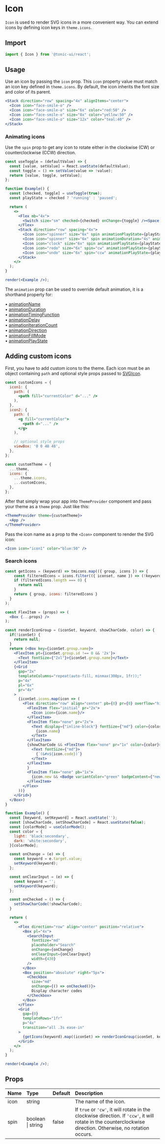 # Icon

`Icon` is used to render SVG icons in a more convenient way. You can extend icons by defining icon keys in `theme.icons`.

## Import

```js
import { Icon } from '@tonic-ui/react';
```

## Usage

Use an icon by passing the `icon` prop. This `icon` property value must match an icon key defined in `theme.icons`. By default, the icon inherits the font size and color of its parent.

```jsx
<Stack direction="row" spacing="4x" alignItems="center">
  <Icon icon="face-smile-o" />
  <Icon icon="face-smile-o" size="6x" color="red:50" />
  <Icon icon="face-smile-o" size="8x" color="yellow:50" />
  <Icon icon="face-smile-o" size="12x" color="teal:40" />
</Stack>
```

### Animating icons

Use the `spin` prop to get any icon to rotate either in the clockwise (CW) or counterclockwise (CCW) direction.

```jsx noInline
const useToggle = (defaultValue) => {
  const [value, setValue] = React.useState(defaultValue);
  const toggle = () => setValue(value => !value);
  return [value, toggle, setValue];
};

function Example() {
  const [checked, toggle] = useToggle(true);
  const playState = checked ? 'running' : 'paused';

  return (
    <>
      <Flex mb="4x">
        <Switch size="sm" checked={checked} onChange={toggle} /><Space width="4x" />Toggle animation
      </Flex>
      <Stack direction="row" spacing="4x">
        <Icon icon="spinner" size="6x" spin animationPlayState={playState} />
        <Icon icon="spinner" size="6x" spin animationDuration="4s" animationPlayState={playState} />
        <Icon icon="clock" size="6x" spin animationPlayState={playState} animationTimingFunction="steps(8)" />
        <Icon icon="redo" size="6x" spin="cw" animationPlayState={playState} />
        <Icon icon="undo" size="6x" spin="ccw" animationPlayState={playState} />
      </Stack>
    </>
  );
}

render(<Example />);
```

The `animation` prop can be used to override default animation, it is a shorthand property for:

• [animationName](https://developer.mozilla.org/en-US/docs/Web/CSS/animation-name)<br/>
• [animationDuration](https://developer.mozilla.org/en-US/docs/Web/CSS/animation-duration)<br/>
• [animationTimingFunction](https://developer.mozilla.org/en-US/docs/Web/CSS/animation-timing-function)<br/>
• [animationDelay](https://developer.mozilla.org/en-US/docs/Web/CSS/animation-delay)<br/>
• [animationIterationCount](https://developer.mozilla.org/en-US/docs/Web/CSS/animation-iteration-count)<br/>
• [animationDirection](https://developer.mozilla.org/en-US/docs/Web/CSS/animation-direction)<br/>
• [animationFillMode](https://developer.mozilla.org/en-US/docs/Web/CSS/animation-fill-mode)<br/>
• [animationPlayState](https://developer.mozilla.org/en-US/docs/Web/CSS/animation-play-state)<br/>

## Adding custom icons

First, you have to add custom icons to the theme. Each icon must be an object containing `path` and optional style props passed to [SVGIcon](./svgicon).

```jsx disabled noInline
const customIcons = {
  icon1: {
    path: (
      <path fill="currentColor" d="..." />
    ),
  },
  icon2: {
    path: (
      <g fill="currentColor">
        <path d="..." />
      </g>
    ),

    // optional style props
    viewBox: '0 0 48 48',
  },
};

const customTheme = {
  ...theme,
  icons: {
    ...theme.icons,
    ...customIcons,
  },
};
```

After that simply wrap your app into `ThemeProvider` component and pass your theme as a `theme` prop. Just like this:

```jsx disabled noInline
<ThemeProvider theme={customTheme}>
  <App />
</ThemeProvider>
```

Pass the icon name as a prop to the `<Icon>` component to render the SVG icon:

```jsx disabled noInline
<Icon icon="icon1" color="blue:50" />
```

### Search icons

```jsx noInline
const getIcons = (keyword) => tmicons.map(({ group, icons }) => {
    const filteredIcons = icons.filter(({ iconset, name }) => (!keyword || name.indexOf(keyword) >= 0));
    if (filteredIcons.length === 0) {
      return null
    }
    return { group, icons: filteredIcons }
  }
);

const FlexItem = (props) => (
  <Box {...props} />
);

const renderIconGroup = (iconSet, keyword, showCharCode, color) => {
  if(!iconSet) {
    return null;
  }
  return (<Box key={iconSet.group.name}>
    <FlexItem pt={iconSet.group.id !== 0 && '2x'}>
      <Text fontSize={"2xl"}>{iconSet.group.name}</Text>    
    </FlexItem>
    {<Grid
      gap="2x"
      templateColumns="repeat(auto-fill, minmax(300px, 1fr));"
      p="4x"
      pl="6x"
      pr="4x"
    >
      {iconSet.icons.map(icon => (
        <Flex direction="row" align="center" pb={0} pr={0} overflow="hidden" key={icon.code}>
          <FlexItem flex="initial" pr="2x">
            <Icon icon={icon.name}/>
          </FlexItem>
          <FlexItem flex="none" pr="2x">
            <Text display={"inline-block"} fontSize={"md"} color={color}>
              {icon.name}
            </Text>
          </FlexItem>
          {showCharCode && <FlexItem flex="none" pr="1x" color={color}>
            <Text fontSize={"md"}>
              {`(&#x${icon.code})`}
            </Text>
          </FlexItem>
          }
          <FlexItem flex="none" pb="1x">
            {icon.new && <Badge variantColor="green" badgeContent={"new"} />}
          </FlexItem>
        </Flex>
      ))}
    </Grid>}
  </Box>)
}

function Example() {
  const [keyword, setKeyword] = React.useState('');
  const [showCharCode, setShowCharCode] = React.useState(false);
  const [colorMode] = useColorMode();
  const color = {
    light: 'black:secondary',
    dark: 'white:secondary',
  }[colorMode];

  const onChange = (e) => {
    const keyword = e.target.value;
    setKeyword(keyword);
  };

  const onClearInput = (e) => {
    const keyword = '';
    setKeyword(keyword);
  };

  const onChecked = () => {
    setShowCharCode(!showCharCode);
  }

  return (
    <>
      <Flex direction="row" align="center" position="relative">
        <Box pl="4x">
          <SearchInput
            fontSize="md"
            placeholder="Search"
            onChange={onChange}
            onClearInput={onClearInput}
            width={430}
          />
        </Box>
        <Box position="absolute" right="5px">
          <Checkbox
            size="md"
            onChange={() => onChecked()}>
            Display character codes
          </Checkbox>
        </Box>
      </Flex>
      <Grid
        gap={0}
        templateRows="1fr"
        p="4x"
        transition="all .3s ease-in"
      >
        {getIcons(keyword).map((iconSet) => renderIconGroup(iconSet, keyword, showCharCode, color))}
      </Grid>
    </>
  );
}

render(<Example />);
```

## Props

| Name | Type | Default | Description |
| :--- | :--- | :------ | :---------- |
| icon | string | | The name of the icon. |
| spin | boolean \| string | false | If `true` or `'cw'`, it will rotate in the clockwise direction. If `'ccw'`, it will rotate in the counterclockwise direction. Otherwise, no rotation occurs. |
